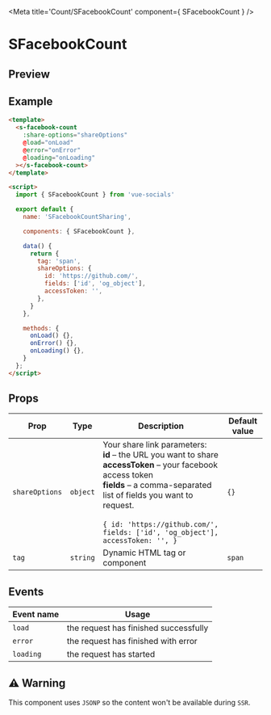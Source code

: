 
<Meta title='Count/SFacebookCount' component={ SFacebookCount } />

<style>{`
  .custom-preview .base-canvas {
    height: auto;
  }
`}</style>

# SFacebookCount

## Preview

<Preview className="custom-preview">
  <Story id='count-sfacebookcount--default' />
</Preview>

## Example

```html
<template>
  <s-facebook-count
    :share-options="shareOptions"
    @load="onLoad"
    @error="onError"
    @loading="onLoading"
  ></s-facebook-count>
</template>

<script>
  import { SFacebookCount } from 'vue-socials'

  export default {
    name: 'SFacebookCountSharing',

    components: { SFacebookCount },

    data() {
      return {
        tag: 'span',
        shareOptions: {
          id: 'https://github.com/',
          fields: ['id', 'og_object'],
          accessToken: '',
        },
      }
    },

    methods: {
      onLoad() {},
      onError() {},
      onLoading() {},
    }
  };
</script>
```

## Props

| Prop | Type | Description | Default value |
| ------ | ------ | ------ | ------ |
`shareOptions` | `object` | Your share link parameters: <br /> **id** – the URL you want to share <br /> **accessToken** – your facebook access token <br /> **fields** – a comma-separated list of fields you want to request. <br /> <br /> ```{ id: 'https://github.com/', fields: ['id', 'og_object'], accessToken: '', }``` | `{}`
`tag` | `string` | Dynamic HTML tag or component  | `span`

## Events

| Event name | Usage |
| ------ | ------ |
`load` |  the request has finished successfully |
`error` | the request has finished with error |
`loading` | the request has started |

## ⚠️ Warning

This component uses `JSONP` so the content won't be available during `SSR`.

